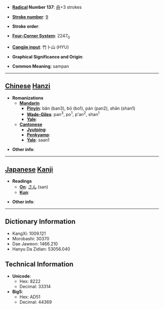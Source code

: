 * '''[[Wiktionary:Chinese radical index| Radical]] Number 137''': [[Wiktionary:Chinese radical index 舟|舟]]+3 strokes

* '''[[Wiktionary:Chinese total strokes index|Stroke number]]''': [[Wiktionary:Chinese total strokes index 9|9]]

* '''Stroke order''': 

* '''[[Wiktionary:Chinese four corner index|Four-Corner System]]''': 2247<sub>0</sub>

* '''[[Wiktionary:Chinese Cangjie index|Cangjie input]]''': 竹卜山 (HYU)

* '''Graphical Significance and Origin''': 

* '''Common Meaning''': sampan

----

== [[Chinese]] [[Hanzi]] ==

* '''Romanizations'''
** '''[[Mandarin]]'''
*** '''[[Pinyin]]''': bǎn (ban3), bō (bo1), pán (pan2), shān (shan1)
*** '''[[Wade-Giles]]''': pan<sup>3</sup>, po<sup>1</sup>, p'an<sup>2</sup>, shan<sup>1</sup>
*** '''[[Yale]]''': 
** '''[[Cantonese]]'''
*** '''[[Jyutping]]''':
*** '''[[Penkyamp]]''': 
*** '''[[Yale]]''': saan1

* '''Other info''': 

----

== [[Japanese]] [[Kanji]] ==

* '''Readings'''
** '''[[On]]''': [[さん]] (san)
** '''[[Kun]]''': 

* '''Other info''':  

----

== Dictionary Information ==

* KangXi: 1009.121
* Morobashi: 30370
* Dae Jaweon: 1466.210
* Hanyu Da Zidian: 53056.040

== Technical Information ==

* '''Unicode''':
** Hex: 8222
** Decimal: 33314
* '''Big5''':
** Hex: AD51
** Decimal: 44369